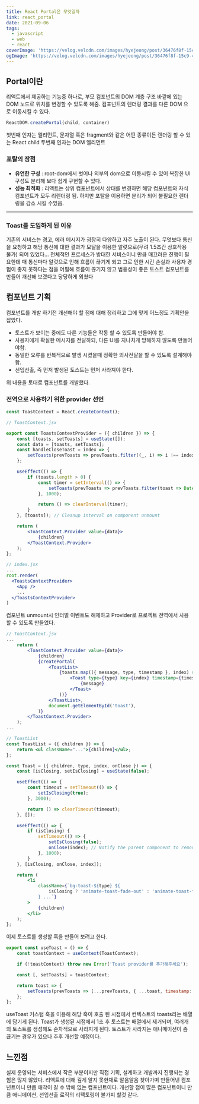 ```yaml
---
title: React Portal은 무엇일까
link: react_portal
date: 2021-09-06
tags:
  - javascript
  - web
  - react
coverImage: 'https://velog.velcdn.com/images/hyejeong/post/36476f8f-15c9-47ac-95f8-277d4507e46b/React.jpeg'
ogImage: 'https://velog.velcdn.com/images/hyejeong/post/36476f8f-15c9-47ac-95f8-277d4507e46b/React.jpeg'
---
```


## Portal이란
리액트에서 제공하는 기능중 하나로, 부모 컴포넌트의 DOM 계층 구조 바깥에 있는 DOM 노드로 위치를 변경할 수 있도록 해줌. 컴포넌트의 렌더링 결과를 다른 DOM 으로 이동시킬 수 있다.

```js
ReactDOM.createPortal(child, container)
```

첫번째 인자는 엘리먼트, 문자열 혹은 fragment와 같은 어떤 종류이든 렌더링 할 수 있는 React child
두번째 인자는 DOM 엘리먼트



### 포탈의 장점
- **유연한 구성** : root-dom에서 벗어나 외부의 dom으로 이동시킬 수 있어 복잡한 UI구성도 분리해 보다 쉽게 구현할 수 있다.
- **성능 최적화** : 리액트는 상위 컴포넌트에서 상태를 변경하면 해당 컴포넌트와 자식컴포넌트가 모두 리렌더링 됨. 하지만 포탈을 이용하면 분리가 되어 불필요한 렌더링을 감소 시킬 수있음.

---------

### Toast를 도입하게 된 이유

기존의 서비스는 경고, 에러 메시지가 굉장히 다양하고 자주 노출이 된다. 무엇보다 통신을 요청하고 해당 통신에 대한 결과가 모달을 이용한 알럿으로(무려 1.5초간 상호작용 불가) 되어 있었다...
전체적인 프로세스가 방대한 서비스이니 만큼 매끄러운 진행이 필요한데 매 통신마다 알럿으로 인해 흐름이 끊기게 되고 그로 인한 시간 손실과 사용자 경험이 좋지 못하다는 점을 어필해 흐름이 끊기지 않고 범용성이 좋은 토스트 컴포넌트를 만들어 개선해 보겠다고 당당하게 외쳤다



## 컴포넌트 기획
컴포넌트를 개발 하기전 개선해야 할 점에 대해 정리하고 그에 맞게 어느정도 기획안을 잡았다.

- 토스트가 보이는 중에도 다른 기능들은 작동 할 수 있도록 만들어야 함.
- 사용자에게 확실한 메시지를 전달하되, 다른 UI를 지나치게 방해하지 않도록 만들어야함.
- 동일한 오류를 반복적으로 발생 시켰을때 정확한 의사전달을 할 수 있도록 설계해야 함.
- 선입선출, 즉 먼저 발생된 토스트는 먼저 사라져야 한다.

위 내용을 토대로 컴포넌트를 개발했다.


### 전역으로 사용하기 위한 provider 선언
``` jsx
const ToastContext = React.createContext();

// ToastContext.jsx

export const ToastsContextProvider = ({ children }) => {
	const [toasts, setToasts] = useState([]);
	const data = [toasts, setToasts];
	const handleCloseToast = index => {
		setToasts(prevToasts => prevToasts.filter((_, i) => i !== index));
	};

	useEffect(() => {
		if (toasts.length > 0) {
			const timer = setInterval(() => {
				setToasts(prevToasts => prevToasts.filter(toast => Date.now() - toast.timestamp < 3000));
			}, 1000);

			return () => clearInterval(timer);
		}
	}, [toasts]); // Cleanup interval on component unmount

	return (
		<ToastContext.Provider value={data}>
			{children}
		</ToastContext.Provider>
	);
};

// index.jsx
...
root.render(
  <ToastsContextProvider>
    <App />
    ...
  </ToastsContextProvider>
)

```

컴포넌트 unmount시 인터벌 이벤트도 해제하고 Provider로 프로젝트 전역에서 사용 할 수 있도록 만들었다.

``` jsx
// ToastContext.jsx
...
	return (
		<ToastContext.Provider value={data}>
			{children}
			{createPortal(
				<ToastList>
					{toasts.map(({ message, type, timestamp }, index) => (
						<Toast type={type} key={index} timestamp={timestamp} index={index} onClose={handleCloseToast}>
							{message}
						</Toast>
					))}
				</ToastList>,
				document.getElementById('toast'),
			)}
		</ToastContext.Provider>
	);
...

```



``` jsx
// ToastList
const ToastList = ({ children }) => {
	return <ul className="...">{children}</ul>;
};
```

``` jsx
const Toast = ({ children, type, index, onClose }) => {
	const [isClosing, setIsClosing] = useState(false);

	useEffect(() => {
		const timeout = setTimeout(() => {
			setIsClosing(true);
		}, 3000);

		return () => clearTimeout(timeout);
	}, []);

	useEffect(() => {
		if (isClosing) {
			setTimeout(() => {
				setIsClosing(false);
				onClose(index); // Notify the parent component to remove this toast
			}, 1000);
		}
	}, [isClosing, onClose, index]);

	return (
		<li
			className={`bg-toast-${type} ${
				isClosing ? 'animate-toast-fade-out' : 'animate-toast-fade-in'
			} ...`}
		>
			{children}
		</li>
	);
};

```

이제 토스트를 생성할 훅을 만들어 보려고 한다.

``` jsx
export const useToast = () => {
	const toastContext = useContext(ToastContext);

	if (!toastContext) throw new Error('Toast provider를 추가해주세요');

	const [, setToasts] = toastContext;

	return toast => {
		setToasts(prevToasts => [...prevToasts, { ...toast, timestamp: Date.now() }]);
	};
};
```

useToast 커스텀 훅을 이용해 해당 훅이 호출 된 시점에서 컨텍스트의 toasts라는 배열에 담기게 된다.
Toast가 생성된 시점에서 1초 후 토스트는 배열에서 제거되며, 여러개의 토스트를 생성해도 순차적으로 사라지게 된다.
토스트가 사라지는 애니메이션이 좀 끊기는 경우가 있으나 추후 개선할 예정이다.

## 느낀점
실제 운영되는 서비스에서 작은 부분이지만 직접 기획, 설계하고 개발까지 진행되는 경험은 많지 않았다. 리액트에 대해 깊게 알지 못한채로 알음알음 찾아가며 만들어낸 컴포넌트이니 만큼 애착이 갈 수 밖에 없는 컴포넌트이다. 개선할 점이 많은 컴포넌트이니 만큼 애니메이션, 선입선출 로직의 리팩토링이 불가피 할것 같다.
